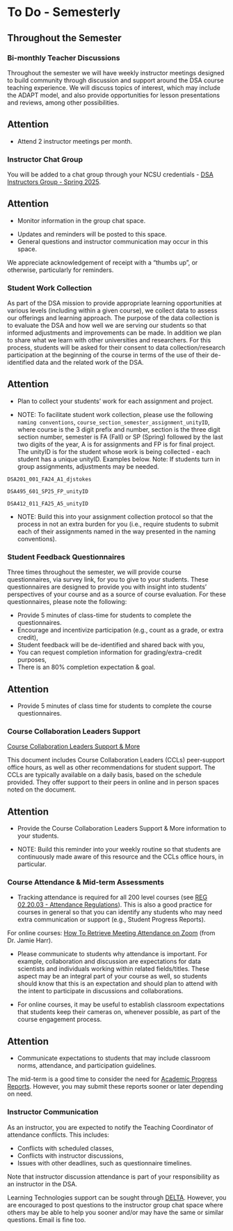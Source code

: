 # To Do - Semesterly

## Throughout the Semester

### Bi-monthly Teacher Discussions

Throughout the semester we will have weekly instructor meetings designed to build community through discussion and support around the DSA course teaching experience. We will discuss topics of interest, which may include the ADAPT model, and also provide opportunities for lesson presentations and reviews, among other possibilities. 

:::{.callout-note appearance="simple"}
## [Attention]{.NCSUred}
 - [Attend 2 instructor meetings per month.]{.NCSUred}
:::


### Instructor Chat Group

You will be added to a chat group through your NCSU credentials - [DSA Instructors Group - Spring 2025](https://chat.google.com/room/AAAAH9d_ZaQ?cls=7). 

:::{.callout-note appearance="simple"}
## [Attention]{.NCSUred}
 - [Monitor information in the group chat space.]{.NCSUred}
:::
 
 - Updates and reminders will be posted to this space.
 - General questions and instructor communication may occur in this space.

We appreciate acknowledgement of receipt with a "thumbs up", or otherwise, particularly for reminders.
 
### Student Work Collection

As part of the DSA mission to provide appropriate learning opportunities at various levels (including within a given course), we collect data to assess our offerings and learning approach. The purpose of the data collection is to evaluate the DSA and how well we are serving our students so that informed adjustments and improvements can be made. In addition we plan to share what we learn with other universities and researchers. For this process, students will be asked for their consent to data collection/research participation at the beginning of the course in terms of the use of their de-identified data and the related work of the DSA.

:::{.callout-note appearance="simple"}
## [Attention]{.NCSUred}
 - [Plan to collect your students' work for each assignment and project.]{.NCSUred}
:::

 - NOTE: To facilitate student work collection, please use the following `naming conventions`, `course_section_semester_assignment_unityID`, where course is the 3 digit prefix and number, section is the three digit section number, semester is FA (Fall) or SP (Spring) followed by the last two digits of the year, A is for assignments and FP is for final project. The unityID is for the student whose work is being collected - each student has a unique unityID. Examples below. Note: If students turn in group assignments, adjustments may be needed.
 
  `DSA201_001_FA24_A1_djstokes`
  
  `DSA495_601_SP25_FP_unityID`
  
  `DSA412_011_FA25_A5_unityID`

 - NOTE: Build this into your assignment collection protocol so that the process in not an extra burden for you (i.e., require students to submit each of their assignments named in the way presented in the naming conventions).
 
### Student Feedback Questionnaires

Three times throughout the semester, we will provide course questionnaires, via survey link, for you to give to your students. These questionnaires are designed to provide you with insight into students' perspectives of your course and as a source of course evaluation. For these questionnaires, please note the following:
 
 - Provide 5 minutes of class-time for students to complete the questionnaires.
 - Encourage and incentivize participation (e.g., count as a grade, or extra credit),
 - Student feedback will be de-identified and shared back with you,
 - You can request completion information for grading/extra-credit purposes,
 - There is an 80% completion expectation & goal.

:::{.callout-note appearance="simple"}
## [Attention]{.NCSUred}
 - [Provide 5 minutes of class time for students to complete the course questionnaires.]{.NCSUred}
:::

### Course Collaboration Leaders Support

[Course Collaboration Leaders Support & More](https://datascienceacademy.ncsu.edu/courses/course-collaboration-leaders/)

This document includes Course Collaboration Leaders (CCLs) peer-support office hours, as well as other recommendations for student support. The CCLs are typically available on a daily basis, based on the schedule provided. They offer support to their peers in online and in person spaces noted on the document. 
 
:::{.callout-note appearance="simple"}
## [Attention]{.NCSUred}
 - [Provide the Course Collaboration Leaders Support & More information to your students.]{.NCSUred}
:::
 
 - NOTE: Build this reminder into your weekly routine so that students are continuously made aware of this resource and the CCLs office hours, in particular.
 
### Course Attendance & Mid-term Assessments

- Tracking attendance is required for all 200 level courses (see [REG 02.20.03 - Attendance Regulations](https://policies.ncsu.edu/regulation/reg-02-20-03-attendance-regulations/)). This is also a good practice for courses in general so that you can identify any students who may need extra communication or support (e.g., Student Progress Reports). 

For online courses: [How To Retrieve Meeting Attendance on Zoom](https://drive.google.com/file/d/19vuYwyGcMrrBjQVzWbaDph1aHUR7u2bu/view?usp=drive_link) (from Dr. Jamie Harr).
 
 - Please communicate to students why attendance is important. For example, collaboration and discussion are expectations for data scientists and individuals working within related fields/titles. These aspect may be an integral part of your course as well, so students should know that this is an expectation and should plan to attend with the intent to participate in discussions and collaborations.
 
 - For online courses, it may be useful to establish classroom expectations that students keep their cameras on, whenever possible, as part of the course engagement process.

:::{.callout-note appearance="simple"}
## [Attention]{.NCSUred}
 - [Communicate expectations to students that may include classroom norms, attendance, and participation guidelines.]{.NCSUred}
:::

The mid-term is a good time to consider the need for [Academic Progress Reports](https://dasa.ncsu.edu/faculty-resources/academic-progress-reporting/). However, you may submit these reports sooner or later depending on need.

### Instructor Communication

 As an instructor, you are expected to notify the Teaching Coordinator of attendance conflicts. This includes:
 
  - Conflicts with scheduled classes,
  - Conflicts with instructor discussions,
  - Issues with other deadlines, such as questionnaire timelines.

Note that instructor discussion attendance is part of your responsibility as an instructor in the DSA.

Learning Technologies support can be sought through [DELTA](https://delta.ncsu.edu/learntech-request/). However, you are encouraged to post questions to the instructor group chat space where others may be able to help you sooner and/or may have the same or similar questions. Email is fine too.
 

|
|
